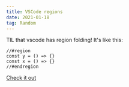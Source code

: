 ```yaml
---
title: VSCode regions
date: 2021-01-18
tag: Random
---
```


TIL that vscode has region folding! It's like this:

```tsx
//#region
const y = () => {}
const x = () => {}
//#endregion
```

[ Check it out ](https://code.visualstudio.com/docs/editor/codebasics#_folding)
